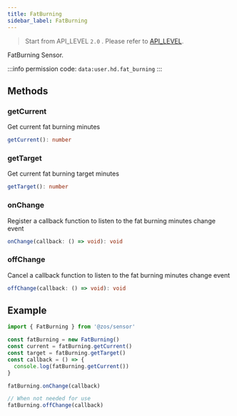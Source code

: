 ```yaml
---
title: FatBurning
sidebar_label: FatBurning
---
```


> Start from API_LEVEL `2.0` . Please refer to [API_LEVEL](../../../../guides/framework/device/compatibility.md).

FatBurning Sensor.

:::info
permission code: `data:user.hd.fat_burning`
:::

## Methods

### getCurrent

Get current fat burning minutes

```ts
getCurrent(): number
```

### getTarget

Get current fat burning target minutes

```ts
getTarget(): number
```

### onChange

Register a callback function to listen to the fat burning minutes change event

```ts
onChange(callback: () => void): void
```

### offChange

Cancel a callback function to listen to the fat burning minutes change event

```ts
offChange(callback: () => void): void
```

## Example

```js
import { FatBurning } from '@zos/sensor'

const fatBurning = new FatBurning()
const current = fatBurning.getCurrent()
const target = fatBurning.getTarget()
const callback = () => {
  console.log(fatBurning.getCurrent())
}

fatBurning.onChange(callback)

// When not needed for use
fatBurning.offChange(callback)
```
